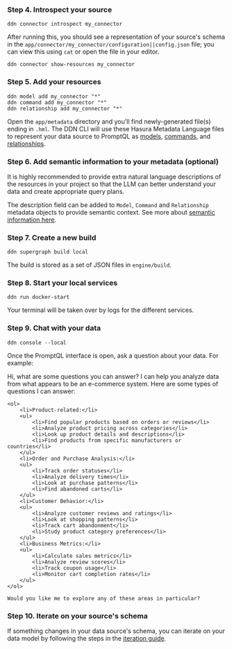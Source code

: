
### Step 4. Introspect your source

```ddn title="Next, use the CLI to introspect your source:"
ddn connector introspect my_connector
```

After running this, you should see a representation of your source's schema in the
`app/connector/my_connector/configuration||config.json` file; you can view this using `cat` or open the file in your
editor.

```ddn title="Additionally, you can check which resources are available — and their status — at any point using the CLI:"
ddn connector show-resources my_connector
```

### Step 5. Add your resources

```ddn title="Add your resources to create metadata:"
ddn model add my_connector "*"
ddn command add my_connector "*"
ddn relationship add my_connector "*"
```

Open the `app/metadata` directory and you'll find newly-generated file(s) ending in `.hml`. The DDN CLI will use these
Hasura Metadata Language files to represent your data source to PromptQL as
[models](/reference/metadata-reference/models.mdx), [commands](/reference/metadata-reference/commands.mdx), and
[relationships](/reference/metadata-reference/relationships.mdx).

### Step 6. Add semantic information to your metadata (optional)

It is highly recommended to provide extra natural language descriptions of the resources in your project so that the LLM
can better understand your data and create appropriate query plans.

The description field can be added to `Model`, `Command` and `Relationship` metadata objects to provide semantic
context. See more about [semantic information here](/data-modeling/semantic-information.mdx).

### Step 7. Create a new build

```ddn title="To create a local build, run:"
ddn supergraph build local
```

The build is stored as a set of JSON files in `engine/build`.

### Step 8. Start your local services

```ddn title="Start your local Hasura DDN Engine and connector:"
ddn run docker-start
```

Your terminal will be taken over by logs for the different services.

### Step 9. Chat with your data

```ddn title="In a new terminal tab, open your local console:"
ddn console --local
```

Once the PromptQL interface is open, ask a question about your data. For example:

<PqlChat>
  <User>Hi, what are some questions you can answer?</User>
  <Pql>
    I can help you analyze data from what appears to be an e-commerce system. Here are some types of questions I can answer:

    <ol>
        <li>Product-related:</li>
        <ul>
            <li>Find popular products based on orders or reviews</li>
            <li>Analyze product pricing across categories</li>
            <li>Look up product details and descriptions</li>
            <li>Find products from specific manufacturers or countries</li>
        </ul>
        <li>Order and Purchase Analysis:</li>
        <ul>
            <li>Track order statuses</li>
            <li>Analyze delivery times</li>
            <li>Look at purchase patterns</li>
            <li>Find abandoned carts</li>
        </ul>
        <li>Customer Behavior:</li>
        <ul>
            <li>Analyze customer reviews and ratings</li>
            <li>Look at shopping patterns</li>
            <li>Track cart abandonment</li>
            <li>Study product category preferences</li>
        </ul>
        <li>Business Metrics:</li>
        <ul>
            <li>Calculate sales metrics</li>
            <li>Analyze review scores</li>
            <li>Track coupon usage</li>
            <li>Monitor cart completion rates</li>
        </ul>
    </ol>

    Would you like me to explore any of these areas in particular?

  </Pql>
</PqlChat>

### Step 10. Iterate on your source's schema

If something changes in your data source's schema, you can iterate on your data model by following the steps in the
[iteration guide](/data-modeling/iterate.mdx).
